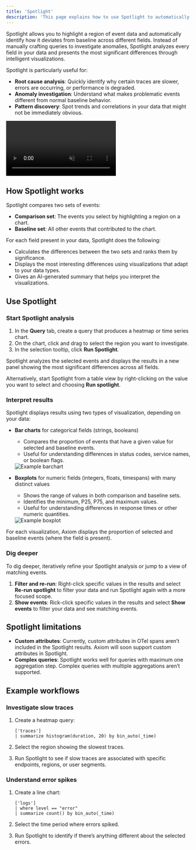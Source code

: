 ```yaml
---
title: 'Spotlight'
description: 'This page explains how to use Spotlight to automatically identify differences between selected events and baseline data.'
---
```


Spotlight allows you to highlight a region of event data and automatically identify how it deviates from baseline across different fields. Instead of manually crafting queries to investigate anomalies, Spotlight analyzes every field in your data and presents the most significant differences through intelligent visualizations.

Spotlight is particularly useful for:

- **Root cause analysis**: Quickly identify why certain traces are slower, errors are occurring, or performance is degraded.
- **Anomaly investigation**: Understand what makes problematic events different from normal baseline behavior.
- **Pattern discovery**: Spot trends and correlations in your data that might not be immediately obvious.

<Frame caption="Axiom’s Spotlight feature in action">
  <video autoPlay muted loop playsInline className="w-full" src="/doc-assets/videos/spotlight-feature.mp4"></video>
</Frame>

## How Spotlight works

Spotlight compares two sets of events:

- **Comparison set**: The events you select by highlighting a region on a chart.
- **Baseline set**: All other events that contributed to the chart.

For each field present in your data, Spotlight does the following:
- Calculates the differences between the two sets and ranks them by significance.
- Displays the most interesting differences using visualizations that adapt to your data types.
- Gives an AI-generated summary that helps you interpret the visualizations.

## Use Spotlight

### Start Spotlight analysis

1. In the **Query** tab, create a query that produces a heatmap or time series chart.
1. On the chart, click and drag to select the region you want to investigate.
1. In the selection tooltip, click **Run Spotlight**.

Spotlight analyzes the selected events and displays the results in a new panel showing the most significant differences across all fields.

Alternatively, start Spotlight from a table view by right-clicking on the value you want to select and choosing **Run spotlight**.

### Interpret results

Spotlight displays results using two types of visualization, depending on your data:

- **Bar charts** for categorical fields (strings, booleans)
    - Compares the proportion of events that have a given value for selected and baseline events.
    - Useful for understanding differences in status codes, service names, or boolean flags.

    <Frame caption="Example barchart">
      <img src="/doc-assets/shots/barchart.png" alt="Example barchart" />
    </Frame>

- **Boxplots** for numeric fields (integers, floats, timespans) with many distinct values
    - Shows the range of values in both comparison and baseline sets.
    - Identifies the minimum, P25, P75, and maximum values.
    - Useful for understanding differences in response times or other numeric quantities.

    <Frame caption="Example boxplot">
      <img src="/doc-assets/shots/boxplot.png" alt="Example boxplot" />
    </Frame>

For each visualization, Axiom displays the proportion of selected and baseline events (where the field is present).

### Dig deeper

To dig deeper, iteratively refine your Spotlight analysis or jump to a view of matching events.

1. **Filter and re-run**: Right-click specific values in the results and select **Re-run spotlight** to filter your data and run Spotlight again with a more focused scope.
1. **Show events**: Rick-click specific values in the results and select **Show events** to filter your data and see matching events.

## Spotlight limitations

- **Custom attributes**: Currently, custom attributes in OTel spans aren’t included in the Spotlight results. Axiom will soon support custom attributes in Spotlight.
- **Complex queries**: Spotlight works well for queries with maximum one aggregation step. Complex queries with multiple aggregations aren’t supported.

## Example workflows

### Investigate slow traces

1. Create a heatmap query:

    ```kusto
    ['traces']
    | summarize histogram(duration, 20) by bin_auto(_time)
    ```

1. Select the region showing the slowest traces.
1. Run Spotlight to see if slow traces are associated with specific endpoints, regions, or user segments.

### Understand error spikes

1. Create a line chart:

    ```kusto
    ['logs']
    | where level == "error"
    | summarize count() by bin_auto(_time)
    ```

1. Select the time period where errors spiked.
1. Run Spotlight to identify if there’s anything different about the selected errors.
